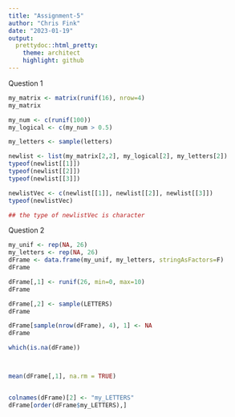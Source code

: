 ```yaml
---
title: "Assignment-5"
author: "Chris Fink"
date: "2023-01-19"
output:
  prettydoc::html_pretty:
    theme: architect
    highlight: github
---
```


Question 1
```r
my_matrix <- matrix(runif(16), nrow=4)
my_matrix

my_num <- c(runif(100))
my_logical <- c(my_num > 0.5)

my_letters <- sample(letters)

newlist <- list(my_matrix[2,2], my_logical[2], my_letters[2])
typeof(newlist[[1]])
typeof(newlist[[2]])
typeof(newlist[[3]])

newlistVec <- c(newlist[[1]], newlist[[2]], newlist[[3]])
typeof(newlistVec)

## the type of newlistVec is character
```

Question 2
```r
my_unif <- rep(NA, 26)
my_letters <- rep(NA, 26)
dFrame <- data.frame(my_unif, my_letters, stringAsFactors=F)
dFrame

dFrame[,1] <- runif(26, min=0, max=10)
dFrame

dFrame[,2] <- sample(LETTERS)
dFrame

dFrame[sample(nrow(dFrame), 4), 1] <- NA
dFrame

which(is.na(dFrame))



mean(dFrame[,1], na.rm = TRUE)


colnames(dFrame)[2] <- "my_LETTERS"
dFrame[order(dFrame$my_LETTERS),]

```
